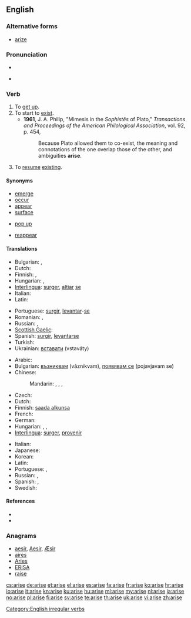 {{also|ärise}}
==English==

===Alternative forms===
* [[arize]] {{qualifier|obsolete}}

===Pronunciation===
* {{IPA|/əˈraɪz/}}
* {{audio|en-us-arise.ogg|Audio (US)}}
*: {{rhymes|aɪz}}

===Verb===
{{en-verb|arises|arising|arose|arisen}}

# To [[get up]].
# To start to [[exist]].
#* '''1961''', J. A. Philip,  "Mimesis in the ''Sophistês'' of Plato," ''Transactions and Proceedings of the American Philological Association'', vol. 92, p. 454,
#*: Because Plato allowed them to co-exist, the meaning and connotations of the one overlap those of the other, and ambiguities '''arise'''.
# To [[resume]] [[exist]]ing.

====Synonyms====
* [[emerge]]
* [[occur]]
* [[appear]]
* [[surface#Verb|surface]]
* {{idiomatic}} [[pop up]]
* {{sense|resume existing}} [[reappear]]

====Translations====
{{trans-top|get up, stand up}}
* Bulgarian: {{t+|bg|излизам|tr=izlizam}}, {{t+|bg|произлизам|tr=proizlizam}}
* Dutch: {{t+|nl|opstaan}}
* Finnish: {{t+|fi|nousta}}, {{t+|fi|syntyä}}
* Hungarian: {{t+|hu|felkel}}, {{t|hu|felemelkedik}}
* [[Interlingua]]: [[surger]], [[altiar]] [[se]]
* Italian: {{t+|it|sorgere}}
* Latin: {{t-|la|surgere}}
{{trans-mid}}
* Portuguese: [[surgir]], [[levantar]]-[[se#Portuguese|se]]
* Romanian: {{t-|ro|ridica}},  {{t-|ro|scula}}
* Russian: {{t|ru|вставать|tr=vstavát’|sc=Cyrl}} {{impf}}, {{t|ru|встать|tr=vstat'|sc=Cyrl}} {{pf}}
* [[Scottish Gaelic]]: {{t|gd|èirich}}
* Spanish: [[surgir]], [[levantar]][[se#Spanish|se]]
* Turkish: {{t+|tr|kalkmak}}
* Ukrainian: [[вставати]] (vstaváty)
{{trans-bottom}}

{{trans-top|start to exist, originate}}
* Arabic: {{t|ar|نهض|tr=náhaɖa|sc=Arab}}
* Bulgarian: [[възниквам]] (vǎznikvam), [[появявам се]] (pojavjavam se)
* Chinese:
*: Mandarin: {{t|zh|起來|sc=Hani}}, {{t|zh|起来|tr=qǐlái|sc=Hani}}, {{t|zh|產生|sc=Hani}}, {{t|zh|产生|tr=chǎnshēng|sc=Hani}}
* Czech: {{t+|cs|vzniknout}}
* Dutch: {{t+|nl|ontstaan}}
* Finnish: [[saada alkunsa]]
* French: {{t+|fr|surgir}}
* German: {{t+|de|entstehen}}
* Hungarian: {{t|hu|fakad}}, {{t+|hu|ered}}, {{t+|hu|származik}}
* [[Interlingua]]: [[surger]], [[provenir]]
{{trans-mid}}
* Italian: {{t+|it|sorgere}}
* Japanese: {{t|ja|起こる|tr=おこる, okoru|sc=Jpan}}
* Korean: {{t|ko|일어나다|tr=ireonada|sc=Kore}}
* Latin: {{t-|la|surgere}}
* Portuguese: {{t+|pt|surgir}}, {{t+|pt|provir}}
* Russian: {{t|ru|возникать|tr=voznikát’|sc=Cyrl}} {{impf}}, {{t|ru|возникнуть|tr=vozníknut’|sc=Cyrl}} {{pf}}
* Spanish: {{t-|es|surgir}}, {{t-|es|provenir}}
* Swedish: {{t+|sv|uppstå}}
{{trans-bottom}}

====References====
* {{R:Century 1911}}
* {{R:Webster 1913}}

===Anagrams===
* [[aesir#English|aesir]], [[Aesir#English|Aesir]], [[Æsir#English|Æsir]]
* [[aires#English|aires]]
* [[Aries#English|Aries]]
* [[ERISA#English|ERISA]]
* [[raise#English|raise]]

[[Category:English irregular verbs]]

[[cs:arise]]
[[de:arise]]
[[et:arise]]
[[el:arise]]
[[es:arise]]
[[fa:arise]]
[[fr:arise]]
[[ko:arise]]
[[hr:arise]]
[[io:arise]]
[[it:arise]]
[[kn:arise]]
[[ku:arise]]
[[hu:arise]]
[[ml:arise]]
[[my:arise]]
[[nl:arise]]
[[ja:arise]]
[[no:arise]]
[[pl:arise]]
[[fi:arise]]
[[sv:arise]]
[[te:arise]]
[[th:arise]]
[[uk:arise]]
[[vi:arise]]
[[zh:arise]]